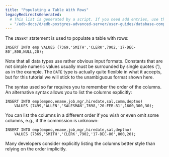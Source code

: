 ```yaml
---
title: "Populating a Table With Rows"
legacyRedirectsGenerated:
  # This list is generated by a script. If you need add entries, use the `legacyRedirects` key.
  - "/edb-docs/d/edb-postgres-advanced-server/user-guides/database-compatibility-for-oracle-developers-guide/9.6/Database_Compatibility_for_Oracle_Developers_Guide_v9.6.1.012.html"
---
```


<div id="populating_a_table_with_rows" class="registered_link"></div>

The `INSERT` statement is used to populate a table with rows:

```text
INSERT INTO emp VALUES (7369,'SMITH','CLERK',7902,'17-DEC-80',800,NULL,20);
```

Note that all data types use rather obvious input formats. Constants that are not simple numeric values usually must be surrounded by single quotes ('), as in the example. The `DATE` type is actually quite flexible in what it accepts, but for this tutorial we will stick to the unambiguous format shown here.

The syntax used so far requires you to remember the order of the columns. An alternative syntax allows you to list the columns explicitly:

```text
INSERT INTO emp(empno,ename,job,mgr,hiredate,sal,comm,deptno)
    VALUES (7499,'ALLEN','SALESMAN',7698,'20-FEB-81',1600,300,30);
```

You can list the columns in a different order if you wish or even omit some columns, e.g., if the commission is unknown:

```text
INSERT INTO emp(empno,ename,job,mgr,hiredate,sal,deptno)
    VALUES (7369,'SMITH','CLERK',7902,'17-DEC-80',800,20);
```

Many developers consider explicitly listing the columns better style than relying on the order implicitly.
